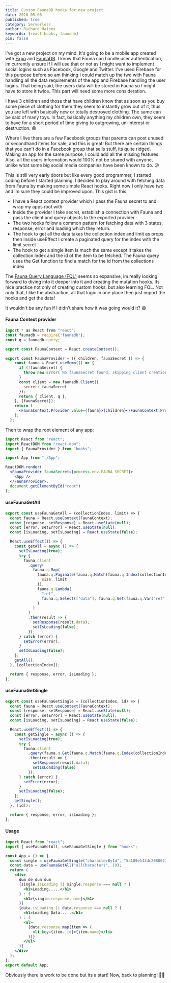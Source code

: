 ```yaml
---
title: Custom FaunaDB hooks for new project
date: 2020-05-08
published: true
category: Serverless
author: Richard Haines
keywords: [react hooks, faunadb]
pin: false
---
```


I've got a new project on my mind. It's going to be a mobile app created with
[Expo](https://expo.io/) and [FaunaDB](https://fauna.com/). I know that Fauna
can handle user authentication, im currently unsure if I will use that or not as
I might want to implement social logins such as Facebook, Google and Twitter.
I've used Firebase for this purpose before so am thinking I could match up the
two with Fauna handling all the data requirements of the app and Firebase
handling the user logins. That being said, the users data will be stored in
Fauna so I might have to store it twice. This part will need some more
consideration.

I have 3 children and those that have children know that as soon as you buy some
piece of clothing for them they seem to instantly grow out of it, thus you are
left with basically new or totally destroyed clothing. The same can be said of
many toys. In fact, basically anything my children own, they seem to have for a
short period of time giving to outgrowing, un-interest or destruction. 😆

Where I live there are a few Facebook groups that parents can post unused or
secondhand items for sale, and this is great! But there are certain things that
you can't do in a Facebook group that sells stuff, its quite ridged. Making an
app for the same purpose, I could add all the missing features. Also, all the
users information would 100% not be shared with anyone, unlike what some big
social media companies have been known to do. 😜

This is still very early doors but like every good programmer, I started coding
before I started planning. I decided to play around with fetching data from
Fauna by making some simple React hooks. Right now I only have two and im sure
they could be improved upon. This gist is this:

- I have a React context provider which I pass the Fauna secret to and wrap my
  apps root with
- Inside the provider I take secret, establish a connection with Fauna and pass
  the client and query objects to the exported provider
- The two hooks follow a common pattern for fetching data with 3 states,
  response, error and loading which they return.
- The hook to get all the data takes the collection index and limit as props
  then inside useEffect I create a paginated query for the index with the limit
  secret
- The hook to get a single item is much the same except it takes the collection
  index and the id of the item to be fetched. The Fauna query uses the Get
  function to find a match for the id from the collections index

The [Fauna Query Language (FQL)](https://docs.fauna.com/fauna/current/api/fql/)
seems so expansive, im really looking forward to diving into it deeper into it
and creating the mutation hooks. Its nice practice not only of creating custom
hooks, but also learning FQL. Not only that, I like the abstraction, all that
logic in one place then just import the hooks and get the data!

It wouldn't be any fun if I didn't share how it was going would it? 😄

#### Fauna Context provider

```jsx
import * as React from "react";
const faunadb = require("faunadb");
const q = faunadb.query;

export const FaunaContext = React.createContext();

export const FaunaProvider = ({ children, faunaSecret }) => {
    const fauna = React.useMemo(() => {
      if (!faunaSecret) {
        throw new Error(`No faunaSecret found, skipping client creation`);
      }
      const client = new faunadb.Client({
        secret: faunaSecret
      });
      return { client, q };
    }, [faunaSecret]);
    return (
      <FaunaContext.Provider value={fauna}>{children}</FaunaContext.Provider>
    );
  };
```

Then to wrap the root element of any app:

```jsx
import React from "react";
import ReactDOM from "react-dom";
import { FaunaProvider } from "hooks";

import App from "./App";

ReactDOM.render(
  <FaunaProvider faunaSecret={process.env.FAUNA_SECRET}>
    <App />
  </FaunaProvider>,
  document.getElementById("root")
);
```

#### useFaunaGetAll

```js
export const useFaunaGetAll = (collectionIndex, limit) => {
  const fauna = React.useContext(FaunaContext);
  const [response, setResponse] = React.useState(null);
  const [error, setError] = React.useState(null);
  const [isLoading, setIsLoading] = React.useState(false);

  React.useEffect(() => {
    const getAll = async () => {
      setIsLoading(true);
      try {
        fauna.client
          .query(
            fauna.q.Map(
              fauna.q.Paginate(fauna.q.Match(fauna.q.Index(collectionIndex)), {
                size: limit
              }),
              fauna.q.Lambda(
                "ref",
                fauna.q.Select(["data"], fauna.q.Get(fauna.q.Var("ref")))
              )
            )
          )
          .then(result => {
            setResponse(result.data);
            setIsLoading(false);
          });
      } catch (error) {
        setError(error);
      }
      setIsLoading(false);
    };
    getAll();
  }, [collectionIndex]);

  return { response, error, isLoading };
};
```

#### useFaunaGetSingle

```js
export const useFaunaGetSingle = (collectionIndex, id) => {
  const fauna = React.useContext(FaunaContext);
  const [response, setResponse] = React.useState(null);
  const [error, setError] = React.useState(null);
  const [isLoading, setIsLoading] = React.useState(false);

  React.useEffect(() => {
    const getSingle = async () => {
      setIsLoading(true);
      try {
        fauna.client
          .query(fauna.q.Get(fauna.q.Match(fauna.q.Index(collectionIndex), id)))
          .then(result => {
            setResponse(result.data);
            setIsLoading(false);
          });
      } catch (error) {
        setError(error);
      }
      setIsLoading(false);
    };
    getSingle();
  }, [id]);

  return { response, error, isLoading };
};
```

#### Usage

```jsx
import React from "react";
import { useFaunaGetAll, useFaunaGetSingle } from "hooks";

const App = () => {
  const single = useFaunaGetSingle("characterById", "5a109e543dc2080021cd8790");
  const data = useFaunaGetAll("allCharacters", 10);
  return (
    <div>
      dum de dum dum
      {single.isLoading || single.response === null ? (
        <h1>Loading.....</h1>
      ) : (
        <h1>{single.response.name}</h1>
      )}
      {data.isLoading || data.response === null ? (
        <h1>Loading Data.....</h1>
      ) : (
        <ul>
          {data.response.map(item => (
            <li key={item._id}>{item.name}</li>
          ))}
        </ul>
      )}
    </div>
  );
};
export default App;
```

Obviously there is work to be done but its a start! Now, back to planning! 💃🕺
